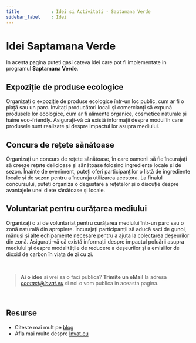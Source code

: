 ```yaml
---
title            : Idei si Activitati - Saptamana Verde
sidebar_label    : Idei 
---
```


# Idei Saptamana Verde

In acesta pagina puteti gasi cateva idei care pot fi implementate in programul **Saptamana Verde**. 

## Expoziție de produse ecologice

Organizați o expoziție de produse ecologice într-un loc public, cum ar fi o piață sau un parc. 
Invitați producători locali și comercianți să expună produsele lor ecologice, cum ar fi alimente organice, cosmetice naturale și haine eco-friendly. 
Asigurați-vă că există informații despre modul în care produsele sunt realizate și despre impactul lor asupra mediului.

## Concurs de rețete sănătoase

Organizați un concurs de rețete sănătoase, în care oamenii să fie încurajați să creeze rețete delicioase și sănătoase folosind ingrediente locale și de sezon. 
Înainte de eveniment, puteți oferi participanților o listă de ingrediente locale și de sezon pentru a încuraja utilizarea acestora. 
La finalul concursului, puteți organiza o degustare a rețetelor și o discuție despre avantajele unei diete sănătoase și locale.

## Voluntariat pentru curățarea mediului

Organizați o zi de voluntariat pentru curățarea mediului într-un parc sau o zonă naturală din apropiere. 
Încurajați participanții să aducă saci de gunoi, mănuși și alte echipamente necesare pentru a ajuta la colectarea deșeurilor din zonă. 
Asigurați-vă că există informații despre impactul poluării asupra mediului și despre modalitățile de reducere a deșeurilor și a emisiilor de dioxid de carbon în viața de zi cu zi.

<br />

> **Ai o idee** si vrei sa o faci publica? **Trimite un eMail** la adresa *contact@invat.eu* si noi o vom publica in aceasta pagina.

<br />

## Resurse

- Citeste mai mult pe [blog](https://www.blog.invat.eu/)
- Afla mai multe despre [Invat.eu](/docs/intro) 